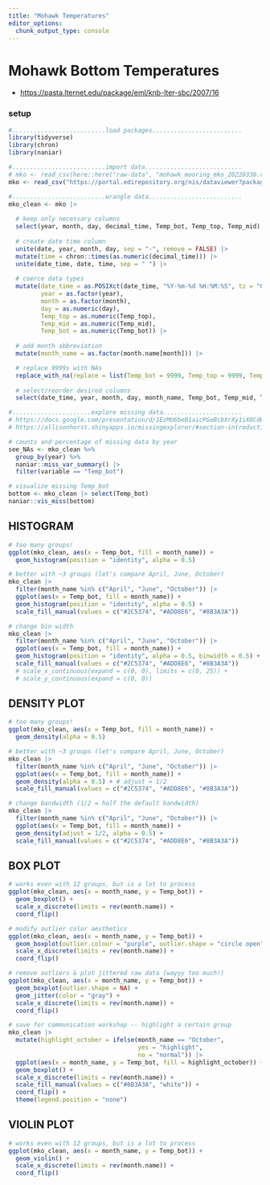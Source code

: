 ```yaml
---
title: "Mohawk Temperatures"
editor_options: 
  chunk_output_type: console
---
```


# Mohawk Bottom Temperatures

- <https://pasta.lternet.edu/package/eml/knb-lter-sbc/2007/16>

### setup
```r
#..........................load packages.........................
library(tidyverse)
library(chron)
library(naniar)

#..........................import data...........................
# mko <- read_csv(here::here("raw-data", "mohawk_mooring_mko_20220330.csv"), col_names = TRUE, col_types = cols(.default = col_character()))
mko <- read_csv("https://portal.edirepository.org/nis/dataviewer?packageid=knb-lter-sbc.2007.17&entityid=02629ecc08a536972dec021f662428aa")

#..........................wrangle data..........................
mko_clean <- mko |> 
  
  # keep only necessary columns
  select(year, month, day, decimal_time, Temp_bot, Temp_top, Temp_mid) |> 
  
  # create date time column
  unite(date, year, month, day, sep = "-", remove = FALSE) |> 
  mutate(time = chron::times(as.numeric(decimal_time))) |> 
  unite(date_time, date, time, sep = " ") |> 
  
  # coerce data types
  mutate(date_time = as.POSIXct(date_time, "%Y-%m-%d %H:%M:%S", tz = "GMT"),
         year = as.factor(year),
         month = as.factor(month),
         day = as.numeric(day),
         Temp_top = as.numeric(Temp_top), 
         Temp_mid = as.numeric(Temp_mid), 
         Temp_bot = as.numeric(Temp_bot)) |> 
  
  # add month abbreviation
  mutate(month_name = as.factor(month.name[month])) |> 

  # replace 9999s with NAs
  replace_with_na(replace = list(Temp_bot = 9999, Temp_top = 9999, Temp_mid = 9999)) |> 
  
  # select/reorder desired columns
  select(date_time, year, month, day, month_name, Temp_bot, Temp_mid, Temp_top) 

#......................explore missing data......................
# https://docs.google.com/presentation/d/1EzMU6be01aicPGeBcbXrXy1iX8CdWhBz1o2pJDPsXBM/edit#slide=id.p
# https://allisonhorst.shinyapps.io/missingexplorer/#section-introduction

# counts and percentage of missing data by year
see_NAs <- mko_clean %>% 
  group_by(year) %>% 
  naniar::miss_var_summary() |> 
  filter(variable == "Temp_bot")

# visualize missing Temp_bot 
bottom <- mko_clean |> select(Temp_bot)
naniar::vis_miss(bottom)
```

## HISTOGRAM
```r
# too many groups!
ggplot(mko_clean, aes(x = Temp_bot, fill = month_name)) +
  geom_histogram(position = "identity", alpha = 0.5)

# better with ~3 groups (let's compare April, June, October)
mko_clean |> 
  filter(month_name %in% c("April", "June", "October")) |> 
  ggplot(aes(x = Temp_bot, fill = month_name)) +
  geom_histogram(position = "identity", alpha = 0.5) +
  scale_fill_manual(values = c("#2C5374", "#ADD8E6", "#8B3A3A"))

# change bin width
mko_clean |> 
  filter(month_name %in% c("April", "June", "October")) |> 
  ggplot(aes(x = Temp_bot, fill = month_name)) +
  geom_histogram(position = "identity", alpha = 0.5, binwidth = 0.5) +
  scale_fill_manual(values = c("#2C5374", "#ADD8E6", "#8B3A3A"))
  # scale_x_continuous(expand = c(0, 0), limits = c(0, 25)) +
  # scale_y_continuous(expand = c(0, 0))
```

## DENSITY PLOT
```r
# too many groups!
ggplot(mko_clean, aes(x = Temp_bot, fill = month_name)) +
  geom_density(alpha = 0.5)

# better with ~3 groups (let's compare April, June, October)
mko_clean |> 
  filter(month_name %in% c("April", "June", "October")) |> 
  ggplot(aes(x = Temp_bot, fill = month_name)) +
  geom_density(alpha = 0.5) + # adjust = 1/2
  scale_fill_manual(values = c("#2C5374", "#ADD8E6", "#8B3A3A"))

# change bandwidth (1/2 = half the default bandwidth)
mko_clean |> 
  filter(month_name %in% c("April", "June", "October")) |> 
  ggplot(aes(x = Temp_bot, fill = month_name)) +
  geom_density(adjust = 1/2, alpha = 0.5) + 
  scale_fill_manual(values = c("#2C5374", "#ADD8E6", "#8B3A3A"))
```

## BOX PLOT
```r
# works even with 12 groups, but is a lot to process
ggplot(mko_clean, aes(x = month_name, y = Temp_bot)) +
  geom_boxplot() +
  scale_x_discrete(limits = rev(month.name)) +
  coord_flip()

# modify outlier color aesthetics
ggplot(mko_clean, aes(x = month_name, y = Temp_bot)) +
  geom_boxplot(outlier.colour = "purple", outlier.shape = "circle open", outlier.size = 5) +
  scale_x_discrete(limits = rev(month.name)) +
  coord_flip()

# remove outliers & plot jittered raw data (wayyy too much!)
ggplot(mko_clean, aes(x = month_name, y = Temp_bot)) +
  geom_boxplot(outlier.shape = NA) +
  geom_jitter(color = "gray") +
  scale_x_discrete(limits = rev(month.name)) +
  coord_flip()

# save for communication workshop -- highlight a certain group
mko_clean |> 
  mutate(highlight_october = ifelse(month_name == "October",
                                    yes = "highlight",
                                    no = "normal")) |> 
  ggplot(aes(x = month_name, y = Temp_bot, fill = highlight_october)) +
  geom_boxplot() +
  scale_x_discrete(limits = rev(month.name)) +
  scale_fill_manual(values = c("#8B3A3A", "white")) +
  coord_flip() +
  theme(legend.position = "none")
```

## VIOLIN PLOT
```r
# works even with 12 groups, but is a lot to process
ggplot(mko_clean, aes(x = month_name, y = Temp_bot)) +
  geom_violin() +
  scale_x_discrete(limits = rev(month.name)) +
  coord_flip()
```


